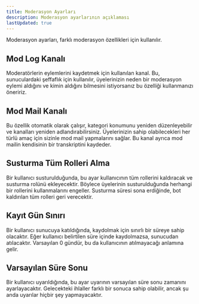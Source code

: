 ```yaml
---
title: Moderasyon Ayarları
description: Moderasyon ayarlarının açıklaması
lastUpdated: true
---
```

Moderasyon ayarları, farklı moderasyon özellikleri için kullanılır.

## Mod Log Kanalı
Moderatörlerin eylemlerini kaydetmek için kullanılan kanal.
Bu, sunuculardaki şeffaflık için kullanılır,
üyelerinizin neden bir moderasyon eylemi aldığını ve kimin aldığını bilmesini istiyorsanız bu özelliği kullanmanızı öneririz.

## Mod Mail Kanalı
Bu özellik otomatik olarak çalışır, kategori konumunu yeniden düzenleyebilir ve kanalları yeniden adlandırabilirsiniz.
Üyelerinizin sahip olabilecekleri her türlü amaç için sizinle mod mail yapmalarını sağlar.
Bu kanal ayrıca mod mailin kendisinin bir transkriptini kaydeder.

## Susturma Tüm Rolleri Alma
Bir kullanıcı susturulduğunda, bu ayar kullanıcının tüm rollerini kaldıracak ve susturma rolünü ekleyecektir.
Böylece üyelerinin susturulduğunda herhangi bir rollerini kullanmalarını engeller.
Susturma süresi sona erdiğinde, bot kaldırılan tüm rolleri geri verecektir.

## Kayıt Gün Sınırı
Bir kullanıcı sunucuya katıldığında, kaydolmak için sınırlı bir süreye sahip olacaktır.
Eğer kullanıcı belirtilen süre içinde kaydolmazsa, sunucudan atılacaktır.
Varsayılan 0 gündür, bu da kullanıcının atılmayacağı anlamına gelir.

## Varsayılan Süre Sonu
Bir kullanıcı uyarıldığında, bu ayar uyarının varsayılan süre sonu zamanını ayarlayacaktır.
Gelecekteki ihlaller farklı bir sonuca sahip olabilir, ancak şu anda uyarılar hiçbir şey yapmayacaktır.